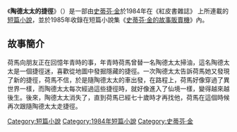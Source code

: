 
{{infobox Book | 
| name            = 
陶德太太的捷徑|  title_orig    = '''''Mrs. Todd's Shortcut'''''
|image =
|   image_caption =
| author        = [[史蒂芬·金|史蒂芬·金]]
| country         = {{USA}}
| language        = [[英文|英文]]
| series          = 
|  genre         = [[短篇小說|短篇小說]]
|   release_date  = 1984年
}}
《'''陶德太太的捷徑'''》（{{lang-en|''Mrs. Todd's Shortcut''}}）是一部由[[史蒂芬·金|史蒂芬·金]]於1984年在《紅皮書雜誌》 上所連載的[[短篇小說|短篇小說]]，並於1985年收錄在短篇小說集《[[史蒂芬·金的故事販賣機|史蒂芬·金的故事販賣機]]》內。

==故事簡介==
荷馬向朋友正在回憶年青時的事，年青時荷馬曾替一名陶德太太掃油，這名陶德太太是一個捷徑迷，喜歡從地圖中發掘隱藏的捷徑。一次陶德太太告訴荷馬她又發現了新的捷徑，荷馬不信，於是隨陶德太太的車出發，在路程上，荷馬好像穿過了異世界一樣，而陶德太太每次經過這些捷徑時，就好像進入了仙境一樣，變得越來越後生。後來，陶德太太消失了，直到荷馬已經七十歲時才再找他，荷馬在這個時候再次跟隨陶德太太走捷徑。

{{史蒂芬·金的故事販賣機}}
{{史蒂芬·金}}
{{小說小作品}}
[[Category:短篇小說|Category:短篇小說]]
[[Category:1984年短篇小說|Category:1984年短篇小說]]
[[Category:史蒂芬·金|Category:史蒂芬·金]]